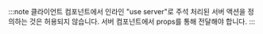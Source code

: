 :::note
클라이언트 컴포넌트에서 인라인 "use server"로 주석 처리된 서버 액션을 정의하는 것은 허용되지 않습니다. 서버 컴포넌트에서 props를 통해 전달해야 합니다.
:::
